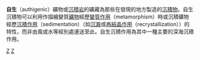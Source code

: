 '''自生'''（authigenic）礦物或[[沉積岩|沉積岩]]的礦藏為那些在發現的地方製造的[[沉積物|沉積物]]。自生沉積物可以利用作描繪變質[[礦物|礦物]]經歷[[變質作用|變質作用]]（metamorphism）時或沉積礦物經歷[[沉積作用|沉積作用]]（sedimentation）（如[[沉澱|沉澱]]或[[再結晶作用|再結晶作用]]（recrystallization））的特性，而非由風或水等經別處運送至此。自生沉積作用為其中一種主要的深海沉積作用。

[[Category:地質學|Z]]
[[Category:海洋學|Z]]